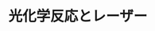 ﻿---
title: "光化学反応とレーザー"
category: "理学院"
vol: 8
interviewee: "小尾 欣一 "
url: ""
tags: ["化学","光","反応","レーザー"]
pdf: "8-5.pdf"
career: ""
preface: "------------"
---
